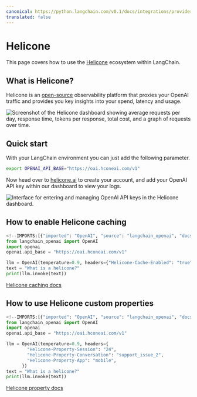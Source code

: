```yaml
---
canonical: https://python.langchain.com/v0.1/docs/integrations/providers/helicone
translated: false
---
```


# Helicone

This page covers how to use the [Helicone](https://helicone.ai) ecosystem within LangChain.

## What is Helicone?

Helicone is an [open-source](https://github.com/Helicone/helicone) observability platform that proxies your OpenAI traffic and provides you key insights into your spend, latency and usage.

![Screenshot of the Helicone dashboard showing average requests per day, response time, tokens per response, total cost, and a graph of requests over time.](/img/HeliconeDashboard.png "Helicone Dashboard")

## Quick start

With your LangChain environment you can just add the following parameter.

```bash
export OPENAI_API_BASE="https://oai.hconeai.com/v1"
```

Now head over to [helicone.ai](https://www.helicone.ai/signup) to create your account, and add your OpenAI API key within our dashboard to view your logs.

![Interface for entering and managing OpenAI API keys in the Helicone dashboard.](/img/HeliconeKeys.png "Helicone API Key Input")

## How to enable Helicone caching

```python
<!--IMPORTS:[{"imported": "OpenAI", "source": "langchain_openai", "docs": "https://api.python.langchain.com/en/latest/llms/langchain_openai.llms.base.OpenAI.html", "title": "Helicone"}]-->
from langchain_openai import OpenAI
import openai
openai.api_base = "https://oai.hconeai.com/v1"

llm = OpenAI(temperature=0.9, headers={"Helicone-Cache-Enabled": "true"})
text = "What is a helicone?"
print(llm.invoke(text))
```

[Helicone caching docs](https://docs.helicone.ai/advanced-usage/caching)

## How to use Helicone custom properties

```python
<!--IMPORTS:[{"imported": "OpenAI", "source": "langchain_openai", "docs": "https://api.python.langchain.com/en/latest/llms/langchain_openai.llms.base.OpenAI.html", "title": "Helicone"}]-->
from langchain_openai import OpenAI
import openai
openai.api_base = "https://oai.hconeai.com/v1"

llm = OpenAI(temperature=0.9, headers={
        "Helicone-Property-Session": "24",
        "Helicone-Property-Conversation": "support_issue_2",
        "Helicone-Property-App": "mobile",
      })
text = "What is a helicone?"
print(llm.invoke(text))
```

[Helicone property docs](https://docs.helicone.ai/advanced-usage/custom-properties)